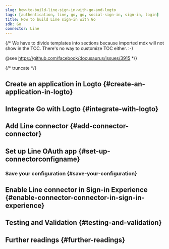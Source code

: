 ```yaml
---
slug: how-to-build-line-sign-in-with-go-and-logto
tags: [authentication, line, go, go, social-sign-in, sign-in, login]
title: How to build Line sign-in with Go
sdk: Go
connector: Line
---
```


{/*
  We have to divide templates into sections because imported mdx will not show in the TOC.
  There's no way to customize TOC either. :-)

  @see https://github.com/facebook/docusaurus/issues/3915
*/}




{/* truncate */}

<Intro connector={connector} sdk="Go" link="https://go.dev" />

## Create an application in Logto \{#create-an-application-in-logto}

<CreateApplication type="Traditional web" framework="Go" />

## Integrate Go with Logto \{#integrate-with-logto}

<FrameworkGuide />

## Add Line connector \{#add-connector-connector}

<AddSocialConnector connector={connector} framework="Go" />

## Set up Line OAuth app \{#set-up-connectorconfigname}

<ConnectorGuide />

### Save your configuration \{#save-your-configuration}

<SaveYourConfiguration connector={connector} />

## Enable Line connector in Sign-in Experience \{#enable-connector-connector-in-sign-in-experience}

<EnableSocialConnector connector={connector} />

## Testing and Validation \{#testing-and-validation}

<TestingAndValidation connector={connector} sdk="Go" />

## Further readings \{#further-readings}

<FurtherReadings />
